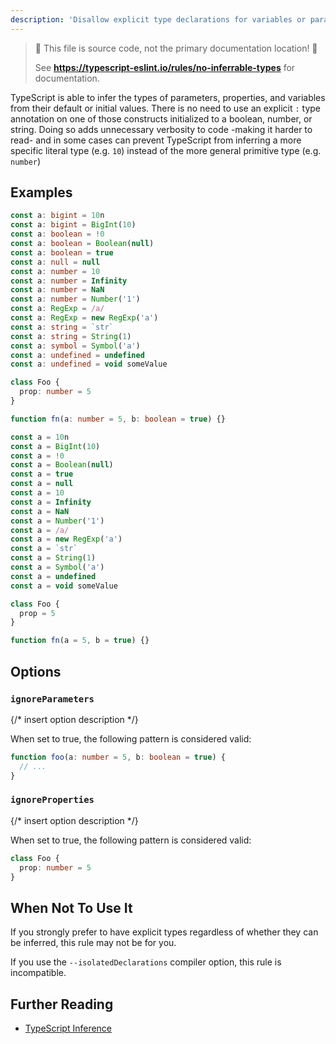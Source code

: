 ```yaml
---
description: 'Disallow explicit type declarations for variables or parameters initialized to a number, string, or boolean.'
---
```



> 🛑 This file is source code, not the primary documentation location! 🛑
>
> See **https://typescript-eslint.io/rules/no-inferrable-types** for documentation.

TypeScript is able to infer the types of parameters, properties, and variables from their default or initial values.
There is no need to use an explicit `:` type annotation on one of those constructs initialized to a boolean, number, or string.
Doing so adds unnecessary verbosity to code -making it harder to read- and in some cases can prevent TypeScript from inferring a more specific literal type (e.g. `10`) instead of the more general primitive type (e.g. `number`)

## Examples

<Tabs>
<TabItem value="❌ Incorrect">

```ts
const a: bigint = 10n
const a: bigint = BigInt(10)
const a: boolean = !0
const a: boolean = Boolean(null)
const a: boolean = true
const a: null = null
const a: number = 10
const a: number = Infinity
const a: number = NaN
const a: number = Number('1')
const a: RegExp = /a/
const a: RegExp = new RegExp('a')
const a: string = `str`
const a: string = String(1)
const a: symbol = Symbol('a')
const a: undefined = undefined
const a: undefined = void someValue

class Foo {
  prop: number = 5
}

function fn(a: number = 5, b: boolean = true) {}
```

</TabItem>
<TabItem value="✅ Correct">

```ts
const a = 10n
const a = BigInt(10)
const a = !0
const a = Boolean(null)
const a = true
const a = null
const a = 10
const a = Infinity
const a = NaN
const a = Number('1')
const a = /a/
const a = new RegExp('a')
const a = `str`
const a = String(1)
const a = Symbol('a')
const a = undefined
const a = void someValue

class Foo {
  prop = 5
}

function fn(a = 5, b = true) {}
```

</TabItem>
</Tabs>

## Options

### `ignoreParameters`

{/* insert option description */}

When set to true, the following pattern is considered valid:

```ts option='{ "ignoreParameters": true }' showPlaygroundButton
function foo(a: number = 5, b: boolean = true) {
  // ...
}
```

### `ignoreProperties`

{/* insert option description */}

When set to true, the following pattern is considered valid:

```ts option='{ "ignoreProperties": true }' showPlaygroundButton
class Foo {
  prop: number = 5
}
```

## When Not To Use It

If you strongly prefer to have explicit types regardless of whether they can be inferred, this rule may not be for you.

If you use the `--isolatedDeclarations` compiler option, this rule is incompatible.

## Further Reading

- [TypeScript Inference](https://www.typescriptlang.org/docs/handbook/type-inference.html)
